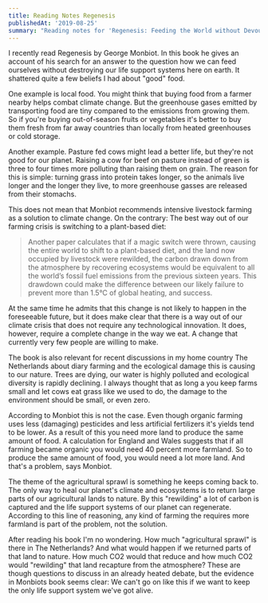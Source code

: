 ```yaml
---
title: Reading Notes Regenesis
publishedAt: '2019-08-25'
summary: "Reading notes for 'Regenesis: Feeding the World without Devouring the Planet'. By George Monbiot."
---
```


I recently read Regenesis by George Monbiot. In this book he gives an account of his search for an answer to the question how we can feed ourselves without destroying our life support systems here on earth. It shattered quite a few beliefs I had about "good" food.

One example is local food. You might think that buying food from a farmer nearby helps combat climate change. But the greenhouse gases emitted by transporting food are tiny compared to the emissions from growing them. So if you're buying out-of-season fruits or vegetables it's better to buy them fresh from far away countries than locally from heated greenhouses or cold storage.

Another example. Pasture fed cows might lead a better life, but they're not good for our planet. Raising a cow for beef on pasture instead of green is three to four times more polluting than raising them on grain. The reason for this is simple: turning grass into protein takes longer, so the animals live longer and the longer they live, to more greenhouse gasses are released from their stomachs.

This does not mean that Monbiot recommends intensive livestock farming as a solution to climate change. On the contrary: The best way out of our farming crisis is switching to a plant-based diet:

> Another paper calculates that if a magic switch were thrown, causing the entire world to shift to a plant-based diet, and the land now occupied by livestock were rewilded, the carbon drawn down from the atmosphere by recovering ecosystems would be equivalent to all the world’s fossil fuel emissions from the previous sixteen years. This drawdown could make the difference between our likely failure to prevent more than 1.5°C of global heating, and success.

At the same time he admits that this change is not likely to happen in the foreseeable future, but it does make clear that there is a way out of our climate crisis that does not require any technological innovation. It does, however, require a complete change in the way we eat. A change that currently very few people are willing to make.

The book is also relevant for recent discussions in my home country The Netherlands about diary farming and the ecological damage this is causing to our nature. Trees are dying, our water is highly polluted and ecological diversity is rapidly declining. I always thought that as long a you keep farms small and let cows eat grass like we used to do, the damage to the environment should be small, or even zero.

According to Monbiot this is not the case. Even though organic farming uses less (damaging) pesticides and less artificial fertilizers it's yields tend to be lower. As a result of this you need more land to produce the same amount of food. A calculation for England and Wales suggests that if all farming became organic you would need 40 percent more farmland. So to produce the same amount of food, you would need a lot more land. And that's a problem, says Monbiot.

The theme of the agricultural sprawl is something he keeps coming back to. The only way to heal our planet's climate and ecosystems is to return large parts of our agricultural lands to nature. By this "rewilding" a lot of carbon is captured and the life support systems of our planet can regenerate. According to this line of reasoning, any kind of farming the requires more farmland is part of the problem, not the solution.

After reading his book I'm no wondering. How much "agricultural sprawl" is there in The Netherlands? And what would happen if we returned parts of that land to nature. How much CO2 would that reduce and how much CO2 would "rewilding" that land recapture from the atmosphere? These are though questions to discuss in an already heated debate, but the evidence in Monbiots book seems clear: We can't go on like this if we want to keep the only life support system we've got alive.
